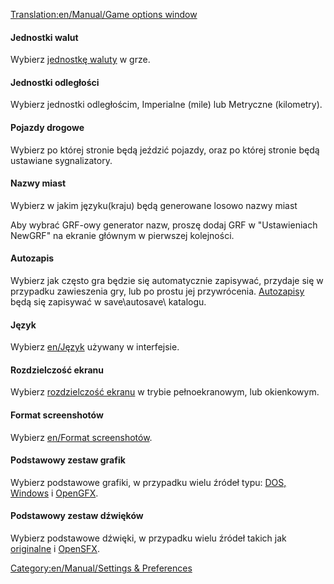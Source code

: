 [[Translation:en/Manual/Game options window]]

====Jednostki walut====
Wybierz [[en/Waluta|jednostkę waluty]] w grze.

====Jednostki odległości====
Wybierz jednostki odległościm, Imperialne (mile) lub Metryczne (kilometry).

====Pojazdy drogowe====
Wybierz po której stronie będą jeździć pojazdy, oraz po której stronie będą ustawiane sygnalizatory.

====Nazwy miast====
Wybierz w jakim języku(kraju) będą generowane losowo nazwy miast

Aby wybrać GRF-owy generator nazw, proszę dodaj GRF w "Ustawieniach NewGRF" na ekranie głównym w pierwszej kolejności.

====Autozapis====
Wybierz jak często gra będzie się automatycznie zapisywać, przydaje się w przypadku zawieszenia gry, lub po prostu jej przywrócenia. [[en/Autozapis|Autozapisy]] będą się zapisywać w save\autosave\ katalogu.

====Język====
Wybierz [[en/Język]] używany w interfejsie.

====Rozdzielczość ekranu====
Wybierz [[en/Rozdzielczość|rozdzielczość ekranu]] w trybie pełnoekranowym, lub okienkowym.

====Format screenshotów====
Wybierz [[en/Format screenshotów]].

====Podstawowy zestaw grafik====
Wybierz podstawowe grafiki, w przypadku wielu źródeł typu: [[en/Archive/Manual/Installation FAQ#what-files-do-i-need-from-ttd|DOS, Windows]] i [[en/Archive/Community/Graphics Replacement|OpenGFX]].

====Podstawowy zestaw dźwięków====
Wybierz podstawowe dźwięki, w przypadku wielu źródeł takich jak [[en/Archive/Manual/Installation FAQ#what-files-do-i-need-from-ttd|originalne]] i [[en/Archive/Community/Sound Effects Replacement|OpenSFX]].


[[Category:en/Manual/Settings & Preferences]]